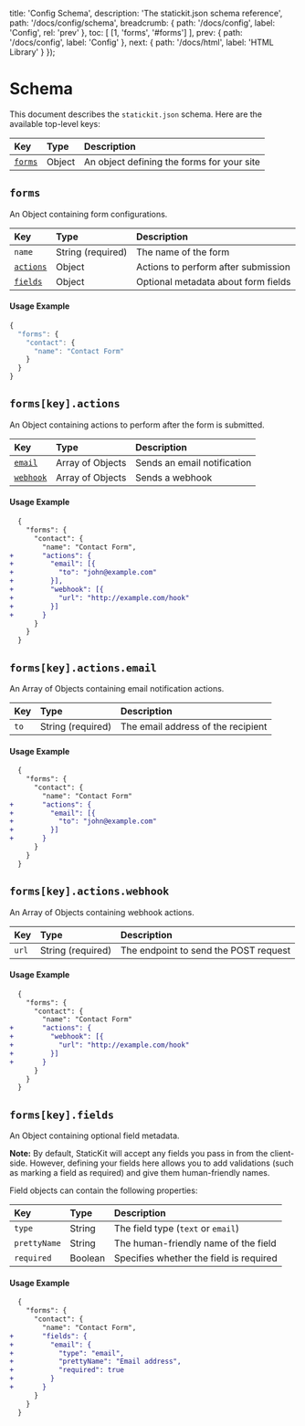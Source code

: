 
  title: 'Config Schema',
  description: 'The statickit.json schema reference',
  path: '/docs/config/schema',
  breadcrumb: {
    path: '/docs/config',
    label: 'Config',
    rel: 'prev'
  },
  toc: [
    [1, 'forms', '#forms']
  ],
  prev: {
    path: '/docs/config',
    label: 'Config'
  },
  next: {
    path: '/docs/html',
    label: 'HTML Library'
  }
});

# Schema

This document describes the `statickit.json` schema. Here are the available top-level keys:

| Key                     | Type                     | Description                                                  |
| :---------------------- | :----------------------- | :----------------------------------------------------------- |
| [`forms`](#forms)       | Object                   | An object defining the forms for your site                   |

## `forms`

An Object containing form configurations.

| Key                           | Type                     | Description                                                  |
| :---------------------------- | :----------------------- | :----------------------------------------------------------- |
| `name`                        | String (required)        | The name of the form                                         |
| [`actions`](#formskeyactions) | Object                   | Actions to perform after submission                          |
| [`fields`](#formskeyfields)   | Object                   | Optional metadata about form fields                          |

#### Usage Example

```js
{
  "forms": {
    "contact": {
      "name": "Contact Form"
    }
  }
}
```

## `forms[key].actions`

An Object containing actions to perform after the form is submitted.

| Key                                  | Type                   | Description                                                     |
| :----------------------------------- | :--------------------- | :-------------------------------------------------------------- |
| [`email`](#formskeyactionsemail)     | Array of Objects       | Sends an email notification                                     |
| [`webhook`](#formskeyactionswebhook) | Array of Objects       | Sends a webhook                                                 |

#### Usage Example

```diff
  {
    "forms": {
      "contact": {
        "name": "Contact Form",
+       "actions": {
+         "email": [{
+           "to": "john@example.com"
+         }],
+         "webhook": [{
+           "url": "http://example.com/hook"
+         }]
+       }
      }
    }
  }
```

## `forms[key].actions.email`

An Array of Objects containing email notification actions.

| Key                        | Type                     | Description                                                  |
| :------------------------- | :----------------------- | :----------------------------------------------------------- |
| `to`                       | String (required)        | The email address of the recipient                           |

#### Usage Example

```diff
  {
    "forms": {
      "contact": {
        "name": "Contact Form"
+       "actions": {
+         "email": [{
+           "to": "john@example.com"
+         }]
+       }
      }
    }
  }
```

## `forms[key].actions.webhook`

An Array of Objects containing webhook actions.

| Key                        | Type                     | Description                                                  |
| :------------------------- | :----------------------- | :----------------------------------------------------------- |
| `url`                      | String (required)        | The endpoint to send the POST request                        |

#### Usage Example

```diff
  {
    "forms": {
      "contact": {
        "name": "Contact Form"
+       "actions": {
+         "webhook": [{
+           "url": "http://example.com/hook"
+         }]
+       }
      }
    }
  }
```

## `forms[key].fields`

An Object containing optional field metadata. 

**Note:** By default, StaticKit will accept any fields you pass in from the client-side. However, defining your fields here allows you to add validations (such as marking a field as required) and give them human-friendly names.

Field objects can contain the following properties:

| Key                                  | Type                   | Description                                                     |
| :----------------------------------- | :--------------------- | :-------------------------------------------------------------- |
| `type`                               | String                 | The field type (`text` or `email`)                              |
| `prettyName`                         | String                 | The human-friendly name of the field                            |
| `required`                           | Boolean                | Specifies whether the field is required                         |

#### Usage Example

```diff
  {
    "forms": {
      "contact": {
        "name": "Contact Form",
+       "fields": {
+         "email": {
+           "type": "email",
+           "prettyName": "Email address",
+           "required": true
+         }
+       }
      }
    }
  }
```
